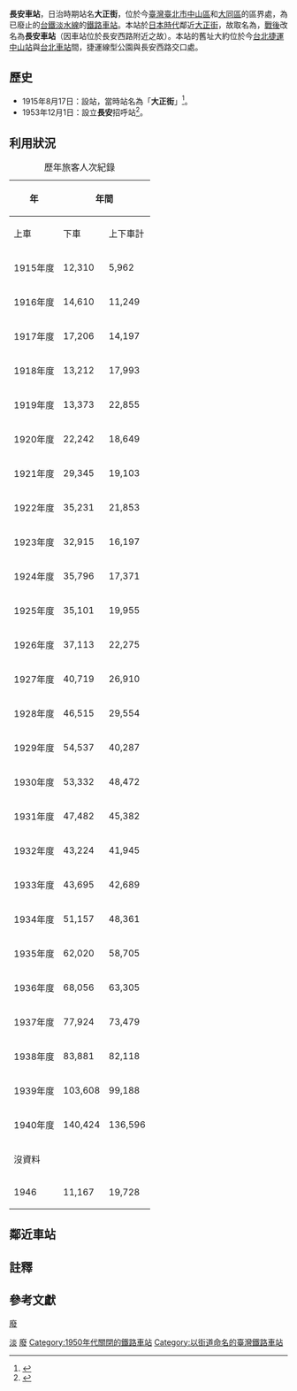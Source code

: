 {{NoteTA|G1=Transport}}
{{Infobox_Station
|RouteType=Tra
|Title={{lang|ja|大正街乘降場}}<br>{{jpn|hgt=たいしやうがい<ref>{{Cite book |url=https://dl.ndl.go.jp/info:ndljp/pid/1207554/288 |title=鐵道停車場一覽. 昭和12年10月1日現在 |date=1937-12 |publisher=[[國立國會圖書館|國立國會圖書館]] |page=頁522 |author=[[鐵道省_(日本)|鐵道省]] |language=ja }}</ref>|rm=Taishōgai<ref>美軍臺北-松山地圖(Taihoku-Matsuyama)：[[:File:City_Plans_Taihoku-Matsuyama.jpg|:File:City Plans Taihoku-Matsuyama.jpg]]</ref>|link=no|f=h}}<br>長安車站<br>Chang-an
|linecolour=#0008BD
|EngTitle=
|ImageName=
|ImageSize=
|Operator=[[臺灣總督府鐵道部|臺灣總督府鐵道部]]→[[臺灣鐵路管理局|臺灣鐵路管理局]]
|Line=[[臺鐵淡水線|淡水線]]
|Place={{TWN-JPN}}[[臺北市_(州轄市)|台北市]][[御成町|御成町]]二<br>{{TWN}}[[台北市|台北市]][[建成區_(台北市)|建成區]]
|StartDate=大正4年(1915年)8月17日
|EndDate=1950年代
|Code=
|Style=平面車站
|former=
|TraLevel=招呼站
|TraPlatformS=
|TraElecCode=
|TraWeb=
|distance=0.6（[[臺北車站|臺北]]起）
|前一站=[[臺北車站|臺北]]
|後一站=[[雙連車站|雙連]]
|前一站距離=0.6
|後一站距離=0.8
}}
{{CSS image crop
|Image = North Taihoku City in 1945 (Taihoku - Soren station).jpg
|bSize = 640
|cWidth = 320
|cHeight = 240
|oTop = 100
|oLeft = 210
|Location = right
|Description = 1944-1945年美軍臺北-松山地圖的大正街（Taishōgai）驛。
}}
'''長安車站'''，日治時期站名'''大正街'''，位於今[[臺灣|臺灣]][[臺北市|臺北市]][[中山區_(臺北市)|中山區]]和[[大同區_(臺北市)|大同區]]的區界處，為已廢止的[[臺灣鐵路管理局|台鐵]][[臺鐵淡水線|淡水線]]的[[鐵路車站|鐵路車站]]。本站於[[台灣日治時期|日本時代]]鄰近[[大正町_(台北市)|大正街]]，故取名為'''{{lang|ja|大正街乘降場}}'''，[[臺灣戰後時期|戰後]]改名為'''長安車站'''（因車站位於長安西路附近之故）。本站的舊址大約位於今[[台北捷運|台北捷運]][[中山站_(台北市)|中山站]]與[[台北車站|台北車站]]間，捷運線型公園與長安西路交口處。

== 歷史 ==
*1915年8月17日：設站，當時站名為「'''大正街'''」<ref>{{Cite book|url=https://dl.ndl.go.jp/info:ndljp/pid/2953017/3 |title=官報. 1915年08月12日 |edition=第909號 |chapter=臺灣總督府告示第92號 |page=頁238 |date=1915-08-04 |author=臺灣總督府 |publisher=大藏省印刷局 |language=ja |quote=大正四年八月十七日ヨリ左ノ乘降場ヲ設置シ汽動車旅客ノ取扱ヲ開始ス 其ノ哩程左ノ通}}</ref>。
*1953年12月1日：設立'''長安'''招呼站<ref>{{Cite news|url=https://das.nlpi.edu.tw/cgi-bin/gs32/gsweb.cgi?o=dmysearchdb&s=id=%22PR000000490605%22. |title=臺灣鐵路管理局公告 |date=1953-11-28 |work=臺灣民聲日報 |publisher=國立公共資訊圖書館 數位典藏服務網 |quote=甲 客運部分 5、增設汽油車招呼站為便利短途商旅及臺北近郊住民交通起見在北部『北五堵』『西門』『浮州』『江子翠』淡水線『長安』『劍潭』等（中略）十二月一日起辦理客運業務停靠汽油車}}</ref>。

==利用狀況==
{| class="wikitable" style="text-align: right; font-size:85%"
|+ 歷年旅客人次紀錄
!rowspan=2| 年{{NoteTag|日本會計年度4月起，翌年3月結束}}
!colspan=4|年間
!colspan=2|單日平均
|-
!上車
!下車
!上下車計
!width=1em|來源
!上車
!上下車
|-
| 1915年度||12,310||5,962||18,272||<ref>{{Cite book|url=https://dl.ndl.go.jp/info:ndljp/pid/975598/80 |title=臺灣總督府交通局鐵道年報. 第17(大正4年度)  |chapter=統計圖表 第十六表 驛別乘降旅客人員表 |year=1916-11-30 |pages=頁28-31 |author=臺灣總督府交通局鐵道部 }} 國立國會圖書館 數位典藏</ref>||54||80
|-
| 1916年度||14,610||11,249||25,859||<ref>{{Cite book|url=https://dl.ndl.go.jp/info:ndljp/pid/975599/77 |title=臺灣總督府交通局鐵道年報. 第18(大正5年度)  |chapter=統計圖表 第十六表 驛別乘降旅客人員表 |year=1917-11-25 |pages=頁28-31 |author=臺灣總督府交通局鐵道部 }} 國立國會圖書館 數位典藏</ref>||40||71
|-
| 1917年度||17,206||14,197||31,403||<ref>{{Cite book|url=https://dl.ndl.go.jp/info:ndljp/pid/975600/80 |title=臺灣總督府交通局鐵道年報. 第19(大正6年度)  |chapter=統計圖表 第一五表 驛別乘降旅客人員表 |year=1918-11-30 |pages=頁26-29 |author=臺灣總督府交通局鐵道部 }} 國立國會圖書館 數位典藏</ref>||47||86
|-
| 1918年度||13,212||17,993||31,205||<ref>{{Cite book|url=https://dl.ndl.go.jp/info:ndljp/pid/1152432/75 |title=臺灣總督府交通局鐵道年報. 第20(大正7年度)  |chapter=統計圖表 第一五表 驛別乘降旅客人員表 |year=1919-12-25 |pages=頁26-29 |author=臺灣總督府交通局鐵道部 }} 國立國會圖書館 數位典藏</ref>||36||85
|-
| 1919年度||13,373||22,855||36,228||<ref>{{Cite book|url=https://dl.ndl.go.jp/info:ndljp/pid/1152442/88 |title=臺灣總督府交通局鐵道年報. 第21(大正8年度)  |chapter=統計圖表 第一五表 驛別乘降旅客人員表 |year=1920-12-30 |pages=頁28-31 |author=臺灣總督府交通局鐵道部 }} 國立國會圖書館 數位典藏</ref>||37||99
|-
| 1920年度||22,242||18,649||40,891||<ref>{{Cite book|url=https://dl.ndl.go.jp/info:ndljp/pid/975601/95 |title=臺灣總督府交通局鐵道年報. 第22(大正9年度)  |chapter=統計圖表 第一五表 驛別乘降旅客人員表 |year=1921-12-30 |pages=頁28-33 |author=臺灣總督府交通局鐵道部 }} 國立國會圖書館 數位典藏</ref>||61||112
|-
| 1921年度||29,345||19,103||48,448||<ref>{{Cite book|url=https://dl.ndl.go.jp/info:ndljp/pid/975602/95 |title=臺灣總督府交通局鐵道年報. 第23(大正10年度)  |chapter=統計圖表 第一五表 驛別乘降旅客人員表 |year=1922-12-25 |pages=頁28-33 |author=臺灣總督府交通局鐵道部 }} 國立國會圖書館 數位典藏</ref>||80||133
|-
| 1922年度||35,231||21,853||57,084||<ref>{{Cite book|url=https://dl.ndl.go.jp/info:ndljp/pid/975603/85 |title=臺灣總督府交通局鐵道年報. 第24(大正11年度)  |chapter=統計圖表 第一五表 驛別乘降旅客人員表 |year=1923-12-17 |pages=頁28-31 |author=臺灣總督府交通局鐵道部 }} 國立國會圖書館 數位典藏</ref>||97||156
|-
| 1923年度||32,915||16,197||49,112||<ref>{{Cite book|url=https://dl.ndl.go.jp/info:ndljp/pid/975604/83 |title=臺灣總督府交通局鐵道年報. 第25(大正12年度)  |chapter=統計圖表 第一六表 驛別乘降旅客人員表 |year=1924-12-18 |pages=頁38-41 |author=臺灣總督府交通局鐵道部 }} 國立國會圖書館 數位典藏</ref>||90||135
|-
| 1924年度||35,796||17,371||53,167||<ref>{{Cite book|url=https://dl.ndl.go.jp/info:ndljp/pid/987000/76 |title=臺灣總督府交通局鐵道年報. 第26(大正13年度)  |chapter=統計圖表 第一四表 驛別乘降旅客人員表 |year=1925-12-18 |pages=頁32-35 |author=臺灣總督府交通局鐵道部 }} 國立國會圖書館 數位典藏</ref>||98||146
|-
| 1925年度||35,101||19,955||55,056||<ref>{{Cite book|url=https://dl.ndl.go.jp/info:ndljp/pid/987001/74 |title=臺灣總督府交通局鐵道年報. 第27(大正14年度)  |chapter=統計圖表 第一六表 驛別乘降旅客人員表 |year=1926-12-15 |pages=頁32-37 |author=臺灣總督府交通局鐵道部 }} 國立國會圖書館 數位典藏</ref>||96||151
|-
| 1926年度||37,113||22,275||59,388||<ref>{{Cite book|url=https://dl.ndl.go.jp/info:ndljp/pid/1076688/82 |title=臺灣總督府交通局鐵道年報. 第28(昭和元年度)  |chapter=統計圖表 第一六表 驛別乘降旅客人員表 |year=1927-12-16 |pages=頁32-37 |author=臺灣總督府交通局鐵道部 }} 國立國會圖書館 數位典藏</ref>||102||163
|-
| 1927年度||40,719||26,910||67,629||<ref>{{Cite book|url=https://dl.ndl.go.jp/info:ndljp/pid/1076714/83 |title=臺灣總督府交通局鐵道年報. 第29(昭和2年度)  |chapter=統計圖表 第一六表 驛別乘降旅客人員表 |year=1928-12-16 |pages=頁32-37 |author=臺灣總督府交通局鐵道部 }} 國立國會圖書館 數位典藏</ref>||112||185
|-
| 1928年度||46,515||29,554||76,069||<ref>{{Cite book|url=https://dl.ndl.go.jp/info:ndljp/pid/1076735/86 |title=臺灣總督府交通局鐵道年報. 第30(昭和3年度)  |chapter=統計圖表 第一六表 驛別乘降旅客人員表 |year=1929-12-25 |pages=頁32-37 |author=臺灣總督府交通局鐵道部 }} 國立國會圖書館 數位典藏</ref>||127||208
|-
| 1929年度||54,537||40,287||94,824||<ref>{{Cite book|url=https://dl.ndl.go.jp/info:ndljp/pid/1076751/89 |title=臺灣總督府交通局鐵道年報. 第31(昭和4年度)  |chapter=統計圖表 第一六表 驛別乘降旅客人員表 |year=1930-12-23 |pages=頁32-39 |author=臺灣總督府交通局鐵道部 }} 國立國會圖書館 數位典藏</ref>||149||260
|-
| 1930年度||53,332||48,472||101,804||<ref>{{Cite book|url=https://dl.ndl.go.jp/info:ndljp/pid/1076761/91 |title=臺灣總督府交通局鐵道年報. 第32(昭和5年度)  |chapter=統計圖表 第一六表 驛別乘降旅客人員表 |year=1931-12-23 |pages=頁32-39 |author=臺灣總督府交通局鐵道部 }} 國立國會圖書館 數位典藏</ref>||146||279
|-
| 1931年度||47,482||45,382||92,864||<ref>{{Cite book|url=https://dl.ndl.go.jp/info:ndljp/pid/1076770/85 |title=臺灣總督府交通局鐵道年報. 第33(昭和6年度)  |chapter=統計圖表 第一六表 驛別乘降旅客人員表 |year=1932-12-23 |pages=頁32-39 |author=臺灣總督府交通局鐵道部 }} 國立國會圖書館 數位典藏</ref>||130||254
|-
| 1932年度||43,224||41,945||85,169||<ref>{{Cite book|url=https://dl.ndl.go.jp/info:ndljp/pid/1076775/87 |title=臺灣總督府交通局鐵道年報. 第34(昭和7年度)  |chapter=統計圖表 第一六表 驛別乘降旅客人員表 |year=1933-12-23 |pages=頁32-39 |author=臺灣總督府交通局鐵道部 }} 國立國會圖書館 數位典藏</ref>||118||233
|-
| 1933年度||43,695||42,689||86,384||<ref>{{Cite book|url=https://dl.ndl.go.jp/info:ndljp/pid/1076780/89 |title=臺灣總督府交通局鐵道年報. 第35(昭和8年度)  |chapter=統計圖表 第一六表 驛別乘降旅客人員表 |year=1934-12-23 |pages=頁32-39 |author=臺灣總督府交通局鐵道部 }} 國立國會圖書館 數位典藏</ref>||120||237
|-
| 1934年度||51,157||48,361||99,518||<ref>{{Cite book|url=https://dl.ndl.go.jp/info:ndljp/pid/1114095/90 |title=臺灣總督府交通局鐵道年報. 第36(昭和9年度)  |chapter=統計圖表 第一六表 驛別乘降旅客人員表 |year=1935-12-20 |pages=頁32-39 |author=臺灣總督府交通局鐵道部 }} 國立國會圖書館 數位典藏</ref>||140||273
|-
| 1935年度||62,020||58,705||120,725||<ref>{{Cite book|url=https://dl.ndl.go.jp/info:ndljp/pid/1114110/95 |title=臺灣總督府交通局鐵道年報. 第37(昭和10年度)  |chapter=統計圖表 第一六表 驛別乘降旅客人員表 |year=1936-12-25 |pages=頁32-39 |author=臺灣總督府交通局鐵道部 }} 國立國會圖書館 數位典藏</ref>||169||330
|-
| 1936年度||68,056||63,305||131,361||<ref>{{Cite book|url=https://dl.ndl.go.jp/info:ndljp/pid/1114126/97 |title=臺灣總督府交通局鐵道年報. 第38(昭和11年度)  |chapter=統計圖表 第一六表 驛別乘降旅客人員表 |year=1937-12-20 |pages=頁30-37 |author=臺灣總督府交通局鐵道部 }} 國立國會圖書館 數位典藏</ref>||186||360
|-
| 1937年度||77,924||73,479||151,403||<ref>{{Cite book|url=https://dl.ndl.go.jp/info:ndljp/pid/1114147/104 |title=臺灣總督府交通局鐵道年報. 第39(昭和12年度) |chapter=統計圖表 第一七表 驛別乘降旅客人員表 |year=1938-12-20 |pages=頁30-31 |author=臺灣總督府交通局鐵道部 }} 國立國會圖書館 數位典藏</ref>||213||415
|-
| 1938年度||83,881||82,118||165,999||<ref>{{Cite book|url=https://dl.ndl.go.jp/info:ndljp/pid/1114169/118 |title=臺灣總督府交通局鐵道年報. 第40(昭和13年度)  |chapter=統計圖表 第一六表 驛別乘降旅客人員表 |year=1939-12-20 |pages=頁32-39 |author=臺灣總督府交通局鐵道部 }} 國立國會圖書館 數位典藏</ref>||230||455
|-
| 1939年度||103,608||99,188||202,796||rowspan=2|<ref>{{Cite book|url=http://tcsd.lib.ntu.edu.tw/main_browse.php |title=臺北市統計書 |edition=昭和十五年 |chapter=交通 6 鐵道乘降人員（臺灣總督府鐵道部） |pages=178-179 |year=1942 |author=臺北市役所 |publisher=國立臺灣大學臺灣法實證研究資料庫 臺灣日治時期統計資料庫}}</ref>||283||554
|-
| 1940年度||140,424||136,596||277,020||385||759
|-
| colspan=7|沒資料
|-
| 1946||11,167||19,728||30,895||<ref>{{Cite report|url=https://tm.ncl.edu.tw/article?u=007_001_0000408093 |title=臺灣鐵路業務統計要覽 民國35年度 |year=1947年5月 |publisher=臺灣省行政長官公署交通處鐵路管理委員會 |page=28 |author=臺灣省行政長官公署交通處鐵路管理委員會 }} [[國家圖書館|國家圖書館]]</ref>||31||85
|}

==鄰近車站==
{{start rail box|[[臺灣鐵路管理局|臺灣鐵路管理局]]}}
{{s-abandoned|[[雙連車站|雙連車站]]}}
{{s-line|[[臺鐵淡水線|淡水線]]|（廢止）|#0008BD}}
{{s-abandoned|[[台北車站|台北車站]]}}
{{end box}}

==註釋==
{{NoteFoot}}

==參考文獻==
{{reflist}}

{{台灣鐵路淡水線}}
{{DEFAULTSORT:Chang-an}}
[[Category:台灣鐵路廢站|淡]]
[[Category:中山區鐵路車站_(臺北市)|廢]]
[[category:大同區鐵路車站_(臺灣)|廢]]
[[Category:1950年代關閉的鐵路車站|Category:1950年代關閉的鐵路車站]]
[[Category:以街道命名的臺灣鐵路車站|Category:以街道命名的臺灣鐵路車站]]